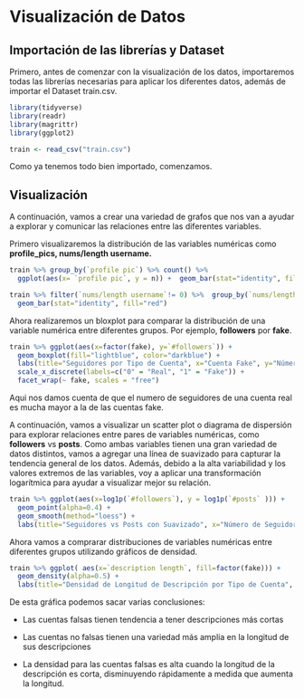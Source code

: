 # Visualización de Datos

## Importación de las librerías y Dataset

Primero, antes de comenzar con la visualización de los datos, importaremos todas las librerías necesarias para aplicar los diferentes datos, además de importar el Dataset train.csv.

```{r}
library(tidyverse)   
library(readr)  
library(magrittr) 
library(ggplot2)     

train <- read_csv("train.csv")
```

Como ya tenemos todo bien importado, comenzamos.

## Visualización

A continuación, vamos a crear una variedad de grafos que nos van a ayudar a explorar y comunicar las relaciones entre las diferentes variables.

Primero visualizaremos la distribución de las variables numéricas como **profile_pics, nums/length username.**

```{r}
train %>% group_by(`profile pic`) %>% count() %>%   
  ggplot(aes(x= `profile pic`, y = n)) +  geom_bar(stat="identity", fill="red")
```

```{r}
train %>% filter(`nums/length username`!= 0) %>%  group_by(`nums/length username`)   %>% count() %>%  ggplot(aes(x= `nums/length username`, y = n)) + 
  geom_bar(stat="identity", fill="red")
```

Ahora realizaremos un bloxplot para comparar la distribución de una variable numérica entre diferentes grupos. Por ejemplo, **followers** por **fake**.

```{r}
train %>% ggplot(aes(x=factor(fake), y=`#followers`)) +    
  geom_boxplot(fill="lightblue", color="darkblue") +    
  labs(title="Seguidores por Tipo de Cuenta", x="Cuenta Fake", y="Número de Seguidores") +    
  scale_x_discrete(labels=c("0" = "Real", "1" = "Fake")) +    
  facet_wrap(~ fake, scales = "free")
```

Aqui nos damos cuenta de que el numero de seguidores de una cuenta real es mucha mayor a la de las cuentas fake.

A continuación, vamos a visualizar un scatter plot o diagrama de dispersión para explorar relaciones entre pares de variables numéricas, como **followers** vs **posts**. Como ambas variables tienen una gran variedad de datos distintos, vamos a agregar una línea de suavizado para capturar la tendencia general de los datos. Además, debido a la alta variabilidad y los valores extremos de las variables, voy a aplicar una transformación logarítmica para ayudar a visualizar mejor su relación.

```{r}
train %>% ggplot(aes(x=log1p(`#followers`), y = log1p(`#posts` ))) +    
  geom_point(alpha=0.4) +    
  geom_smooth(method="loess") +    
  labs(title="Seguidores vs Posts con Suavizado", x="Número de Seguidores", y="Número de Posts")
```

Ahora vamos a comprarar distribuciones de variables numéricas entre diferentes grupos utilizando gráficos de densidad.

```{r}
train %>% ggplot( aes(x=`description length`, fill=factor(fake))) +   
  geom_density(alpha=0.5) +    
  labs(title="Densidad de Longitud de Descripción por Tipo de Cuenta", x="Longitud de Descripción", fill="Cuenta Fake") 
```

De esta gráfica podemos sacar varias conclusiones:

-   Las cuentas falsas tienen tendencia a tener descripciones más cortas

-   Las cuentas no falsas tienen una variedad más amplia en la longitud de sus descripciones

-   La densidad para las cuentas falsas es alta cuando la longitud de la descripción es corta, disminuyendo rápidamente a medida que aumenta la longitud.
